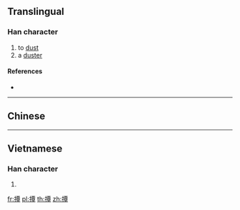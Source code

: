 ==Translingual==

===Han character===
{{Han char|rn=64|rad=手|as=12|sn=15|four=51046|canj=QMWJ|ids=⿰扌覃}}

# to [[dust]]
# a [[duster]]

====References====
* {{Han ref|kx=0455.080|dkj=12724|dj=0804.140|hdz=31954.100|uh=64A2|ud=25762|bh=BCC2|bd=48322}}

----

==Chinese==
{{zh-see|撣|v}}

----

==Vietnamese==

===Han character===
{{vi-readings|rs=手12|hanviet=đùm}}

# {{defn|lang=vi|sort=手12}}

[[fr:撢]]
[[pl:撢]]
[[th:撢]]
[[zh:撢]]